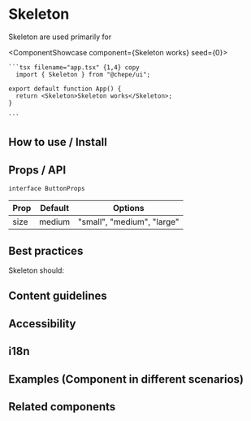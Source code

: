 

# Skeleton

Skeleton are used primarily for

<ComponentShowcase component={<Skeleton>Skeleton works</Skeleton>} seed={0}>
   <div>

    ```tsx filename="app.tsx" {1,4} copy
      import { Skeleton } from "@chepe/ui";

    export default function App() {
      return <Skeleton>Skeleton works</Skeleton>;
    }

    ```

  </div>
</ComponentShowcase>

## How to use / Install

## Props / API

`interface ButtonProps`

| Prop | Default | Options                    |
| ---- | ------- | -------------------------- |
| size | medium  | "small", "medium", "large" |

## Best practices

Skeleton should:

## Content guidelines

## Accessibility

## i18n

## Examples (Component in different scenarios)

## Related components
